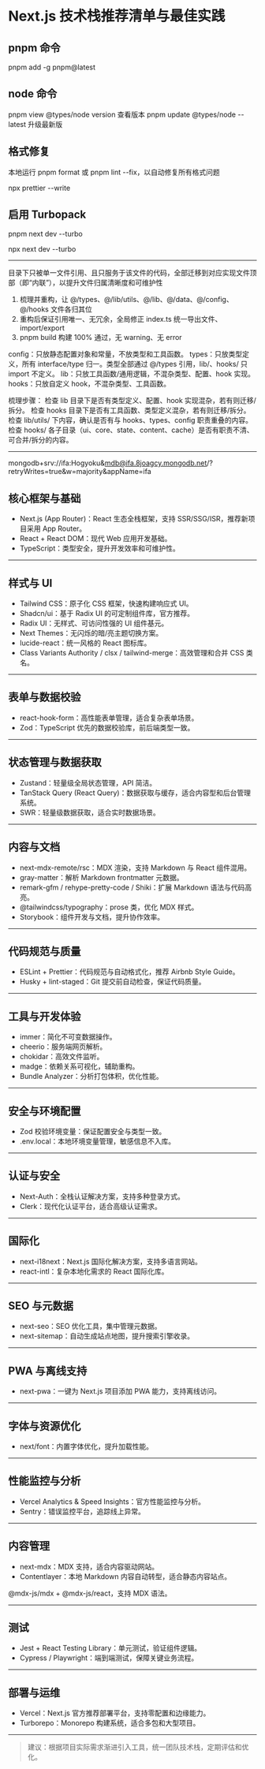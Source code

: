 # Next.js 技术栈推荐清单与最佳实践

## pnpm 命令

pnpm add -g pnpm@latest

## node 命令

pnpm view @types/node version 查看版本
pnpm update @types/node --latest 升级最新版

## 格式修复

本地运行 pnpm format 或 pnpm lint --fix，以自动修复所有格式问题

npx prettier --write

## 启用 Turbopack

pnpm next dev --turbo

npx next dev --turbo

---

目录下只被单一文件引用、且只服务于该文件的代码，全部迁移到对应实现文件顶部（即“内联”），以提升文件归属清晰度和可维护性

1. 梳理并重构，让 @/types、@/lib/utils、@/lib、@/data、@/config、@/hooks 文件各归其位
2. 重构后保证引用唯一、无冗余，全局修正 index.ts 统一导出文件、import/export
3. pnpm build 构建 100% 通过，无 warning、无 error

config：只放静态配置对象和常量，不放类型和工具函数。
types：只放类型定义，所有 interface/type 归一。类型全部通过 @/types 引用，lib/、hooks/ 只 import 不定义。
lib：只放工具函数/通用逻辑，不混杂类型、配置、hook 实现。
hooks：只放自定义 hook，不混杂类型、工具函数。

梳理步骤：
检查 lib 目录下是否有类型定义、配置、hook 实现混杂，若有则迁移/拆分。
检查 hooks 目录下是否有工具函数、类型定义混杂，若有则迁移/拆分。
检查 lib/utils/ 下内容，确认是否有与 hooks、types、config 职责重叠的内容。
检查 hooks/ 各子目录（ui、core、state、content、cache）是否有职责不清、可合并/拆分的内容。

---

mongodb+srv://ifa:Hogyoku&mdb@ifa.8joagcy.mongodb.net/?retryWrites=true&w=majority&appName=ifa

## 核心框架与基础

- Next.js (App Router)：React 生态全栈框架，支持 SSR/SSG/ISR，推荐新项目采用 App Router。
- React + React DOM：现代 Web 应用开发基础。
- TypeScript：类型安全，提升开发效率和可维护性。

---

## 样式与 UI

- Tailwind CSS：原子化 CSS 框架，快速构建响应式 UI。
- Shadcn/ui：基于 Radix UI 的可定制组件库，官方推荐。
- Radix UI：无样式、可访问性强的 UI 组件基元。
- Next Themes：无闪烁的暗/亮主题切换方案。
- lucide-react：统一风格的 React 图标库。
- Class Variants Authority / clsx / tailwind-merge：高效管理和合并 CSS 类名。

---

## 表单与数据校验

- react-hook-form：高性能表单管理，适合复杂表单场景。
- Zod：TypeScript 优先的数据校验库，前后端类型一致。

---

## 状态管理与数据获取

- Zustand：轻量级全局状态管理，API 简洁。
- TanStack Query (React Query)：数据获取与缓存，适合内容型和后台管理系统。
- SWR：轻量级数据获取，适合实时数据场景。

---

## 内容与文档

- next-mdx-remote/rsc：MDX 渲染，支持 Markdown 与 React 组件混用。
- gray-matter：解析 Markdown frontmatter 元数据。
- remark-gfm / rehype-pretty-code / Shiki：扩展 Markdown 语法与代码高亮。
- @tailwindcss/typography：prose 类，优化 MDX 样式。
- Storybook：组件开发与文档，提升协作效率。

---

## 代码规范与质量

- ESLint + Prettier：代码规范与自动格式化，推荐 Airbnb Style Guide。
- Husky + lint-staged：Git 提交前自动检查，保证代码质量。

---

## 工具与开发体验

- immer：简化不可变数据操作。
- cheerio：服务端网页解析。
- chokidar：高效文件监听。
- madge：依赖关系可视化，辅助重构。
- Bundle Analyzer：分析打包体积，优化性能。

---

## 安全与环境配置

- Zod 校验环境变量：保证配置安全与类型一致。
- .env.local：本地环境变量管理，敏感信息不入库。

---

## 认证与安全

- Next-Auth：全栈认证解决方案，支持多种登录方式。
- Clerk：现代化认证平台，适合高级认证需求。

---

## 国际化

- next-i18next：Next.js 国际化解决方案，支持多语言网站。
- react-intl：复杂本地化需求的 React 国际化库。

---

## SEO 与元数据

- next-seo：SEO 优化工具，集中管理元数据。
- next-sitemap：自动生成站点地图，提升搜索引擎收录。

---

## PWA 与离线支持

- next-pwa：一键为 Next.js 项目添加 PWA 能力，支持离线访问。

---

## 字体与资源优化

- next/font：内置字体优化，提升加载性能。

---

## 性能监控与分析

- Vercel Analytics & Speed Insights：官方性能监控与分析。
- Sentry：错误监控平台，追踪线上异常。

---

## 内容管理

- next-mdx：MDX 支持，适合内容驱动网站。
- Contentlayer：本地 Markdown 内容自动转型，适合静态内容站点。

 @mdx-js/mdx + @mdx-js/react，支持 MDX 语法。

---

## 测试

- Jest + React Testing Library：单元测试，验证组件逻辑。
- Cypress / Playwright：端到端测试，保障关键业务流程。

---

## 部署与运维

- Vercel：Next.js 官方推荐部署平台，支持零配置和边缘能力。
- Turborepo：Monorepo 构建系统，适合多包和大型项目。

---

> 建议：根据项目实际需求渐进引入工具，统一团队技术栈，定期评估和优化。
